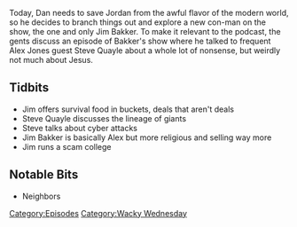 {{Episode
    | title           = Giants And Bonus Potatoes
    | caption         = [https://knowledgefight.libsyn.com/knowledge-fight-giants-and-bonus-potatoes Listen to this episode on Libsyn]
    | episodeNumber   = 175
    | length          = 01:58:30
    | airDate         = June 27, 2018
    | episodeType     = [[:Category:Wacky Wednesday|Wacky Wednesday]]
    | appearance      = [[Jim Bakker]], [[Steve Quayle]], [[Lindon LaRouche]], [[Lorrie Bakker]], [[Matt Drudge]]
    | previousEpisode = [[174: February 11, 2009]]
    | nextEpisode     = [[176: June 28, 2018]]
}}

{{Stub}}

Today, Dan needs to save Jordan from the awful flavor of the modern world, so he decides to branch things out and explore a new con-man on the show, the one and only Jim Bakker. To make it relevant to the podcast, the gents discuss an episode of Bakker's show where he talked to frequent Alex Jones guest Steve Quayle about a whole lot of nonsense, but weirdly not much about Jesus.

==Tidbits==

*Jim offers survival food in buckets, deals that aren't deals
*Steve Quayle discusses the lineage of giants
*Steve talks about cyber attacks
*Jim Bakker is basically Alex but more religious and selling way more
*Jim runs a scam college

==Notable Bits==

*Neighbors

[[Category:Episodes]]
[[Category:Wacky Wednesday]]

